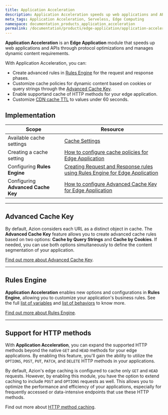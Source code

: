 ```yaml
---
title: Application Acceleration
description: Application Acceleration speeds up web applications and APIs through protocol optimizations and manages dynamic content requirements.
meta_tags: Application Acceleration, Serveless, Edge Computing
namespace: documentation_products_application_acceleration
permalink: /documentation/products/edge-application/application-acceleration/
---
```


**Application Acceleration** is an **Edge Application** module that speeds up web applications and APIs through protocol optimizations and manages dynamic content requirements.

With Application Acceleration, you can:

- Create advanced rules in [Rules Engine](/en/documentation/products/edge-application/rules-engine/) for the request and response phases.
- Customize cache policies for dynamic content based on cookies or query strings through the [Advanced Cache Key](/en/documentation/products/edge-application/cache-settings/#advanced-cache-key/).
- Enable supportand cache of HTTP methods for your edge application.
- Customize [CDN cache TTL](/en/documentation/products/edge-application/cache-settings/#cdn-cache-settings) to values under 60 seconds.

## Implementation

| Scope | Resource |
| --- | --- |
| Available cache settings | [Cache Settings](/en/documentation/products/edge-application/cache-settings/) |
| Creating a cache setting | [How to configure cache policies for Edge Application](/en/documentation/products/guides/edge-caching/) |
| Configuring **Rules Engine** | [Creating Request and Response rules using Rules Engine for Edge Application](/en/documentation/products/guides/static-sites-on-edge/) |
| Configuring **Advanced Cache Key** | [How to configure Advanced Cache Key for Edge Application](/en/documentation/products/guides/apis-performance-sites-application-acceleration/) |

---

## Advanced Cache Key

By default, Azion considers each URL as a distinct object in cache. The **Advanced Cache Key** feature allows you to create advanced cache rules based on two options: **Cache by Query Strings** and **Cache by Cookies**. If needed, you can use both options simultaneously to define the content segmentation of your application.

[Find out more about Advanced Cache Key](/en/documentation/products/edge-application/cache-settings/#advanced-cache-key).

---

## Rules Engine

**Application Acceleration** enables new options and configurations in **Rules Engine**, allowing you to customize your application's business rules. See the full [list of variables](/en/documentation/products/edge-application/rules-engine/#variables) and [list of behaviors](/en/documentation/products/edge-application/rules-engine/#behaviors) to know more.

[Find out more about Rules Engine](/en/documentation/products/edge-application/rules-engine/).

---

## Support for HTTP methods

With **Application Acceleration**, you can expand the supported HTTP methods beyond the native `GET` and `HEAD` methods for your edge applications. By enabling this feature, you'll gain the ability to utilize the `OPTIONS`, `POST`, `PUT`, `PATCH`, and `DELETE` HTTP methods in your applications.

By default, Azion's edge caching is configured to cache only `GET` and `HEAD` requests. However, by enabling this module, you have the option to extend caching to include `POST` and `OPTIONS` requests as well. This allows you to optimize the performance and efficiency of your applications, especially for frequently accessed or data-intensive endpoints that use these HTTP methods.

Find out more about [HTTP method caching](/en/documentation/products/edge-application/cache-settings/#caching-http-methods).
